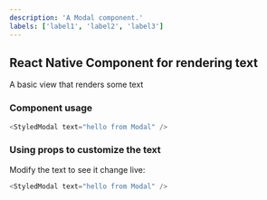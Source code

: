 ```yaml
---
description: 'A Modal component.'
labels: ['label1', 'label2', 'label3']
---
```



## React Native Component for rendering text

A basic view that renders some text

### Component usage
```js
<StyledModal text="hello from Modal" />
```

### Using props to customize the text

Modify the text to see it change live:
```js live
<StyledModal text="hello from Modal" />
```

